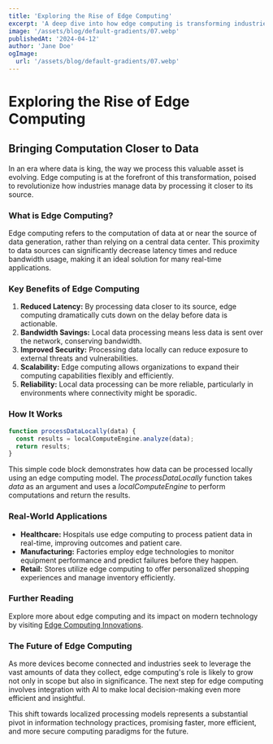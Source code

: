 ```yaml
---
title: 'Exploring the Rise of Edge Computing'
excerpt: 'A deep dive into how edge computing is transforming industries by bringing computation closer to the source of data.'
image: '/assets/blog/default-gradients/07.webp'
publishedAt: '2024-04-12'
author: 'Jane Doe'
ogImage:
  url: '/assets/blog/default-gradients/07.webp'
---
```


# Exploring the Rise of Edge Computing

## Bringing Computation Closer to Data

In an era where data is king, the way we process this valuable asset is evolving. Edge computing is at the forefront of this transformation, poised to revolutionize how industries manage data by processing it closer to its source.

### What is Edge Computing?

Edge computing refers to the computation of data at or near the source of data generation, rather than relying on a central data center. This proximity to data sources can significantly decrease latency times and reduce bandwidth usage, making it an ideal solution for many real-time applications.

### Key Benefits of Edge Computing

1. **Reduced Latency:** By processing data closer to its source, edge computing dramatically cuts down on the delay before data is actionable.
2. **Bandwidth Savings:** Local data processing means less data is sent over the network, conserving bandwidth.
3. **Improved Security:** Processing data locally can reduce exposure to external threats and vulnerabilities.
4. **Scalability:** Edge computing allows organizations to expand their computing capabilities flexibly and efficiently.
5. **Reliability:** Local data processing can be more reliable, particularly in environments where connectivity might be sporadic.

### How It Works

```javascript
function processDataLocally(data) {
  const results = localComputeEngine.analyze(data);
  return results;
}
```

This simple code block demonstrates how data can be processed locally using an edge computing model. The _processDataLocally_ function takes _data_ as an argument and uses a _localComputeEngine_ to perform computations and return the results.

### Real-World Applications

- **Healthcare:** Hospitals use edge computing to process patient data in real-time, improving outcomes and patient care.
- **Manufacturing:** Factories employ edge technologies to monitor equipment performance and predict failures before they happen.
- **Retail:** Stores utilize edge computing to offer personalized shopping experiences and manage inventory efficiently.

### Further Reading

Explore more about edge computing and its impact on modern technology by visiting [Edge Computing Innovations](https://www.edgeinnovate.example.com).

### The Future of Edge Computing

As more devices become connected and industries seek to leverage the vast amounts of data they collect, edge computing's role is likely to grow not only in scope but also in significance. The next step for edge computing involves integration with AI to make local decision-making even more efficient and insightful.

This shift towards localized processing models represents a substantial pivot in information technology practices, promising faster, more efficient, and more secure computing paradigms for the future.
